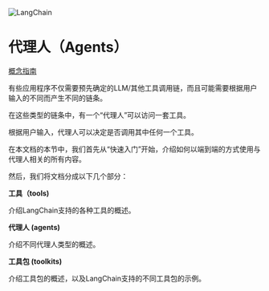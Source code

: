 



<Head>
  <script>
    {
      `(function() {
         var _hmt = _hmt || [];
(function() {
  var hm = document.createElement("script");
  hm.src = "https://hm.baidu.com/hm.js?e60fb290e204e04c5cb6f79b0ac1e697";
  var s = document.getElementsByTagName("script")[0]; 
  s.parentNode.insertBefore(hm, s);
})();
       })();`
    }
  </script>
</Head>

![LangChain](https://pica.zhimg.com/50/v2-56e8bbb52aa271012541c1fe1ceb11a2_r.gif)


代理人（Agents）
===================================================




[概念指南](https://docs.langchain.com/docs/components/agents) 





有些应用程序不仅需要预先确定的LLM/其他工具调用链，而且可能需要根据用户输入的不同而产生不同的链条。

在这些类型的链条中，有一个“代理人”可以访问一套工具。

根据用户输入，代理人可以决定是否调用其中任何一个工具。



在本文档的本节中，我们首先从“快速入门”开始，介绍如何以端到端的方式使用与代理人相关的所有内容。



然后，我们将文档分成以下几个部分：



**工具（tools)**




介绍LangChain支持的各种工具的概述。




**代理人 (agents)**




介绍不同代理人类型的概述。




**工具包 (toolkits)**




介绍工具包的概述，以及LangChain支持的不同工具包的示例。